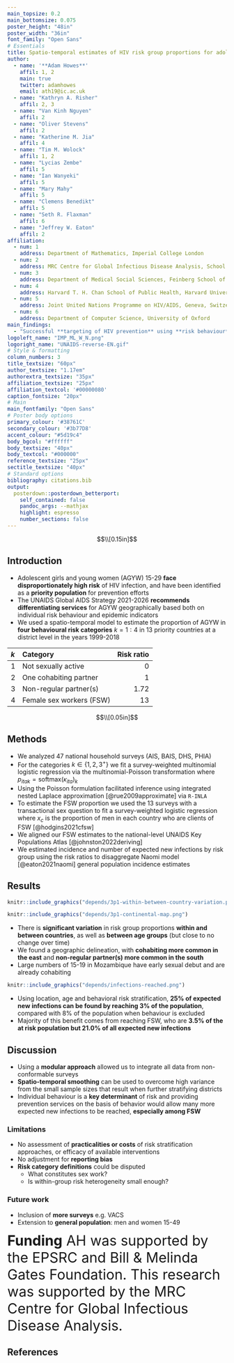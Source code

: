 ```yaml
---
main_topsize: 0.2
main_bottomsize: 0.075
poster_height: "48in"
poster_width: "36in"
font_family: "Open Sans"
# Essentials
title: Spatio-temporal estimates of HIV risk group proportions for adolescent girls and young women across 13 priority countries in sub-Saharan Africa
author:
  - name: '**Adam Howes**'
    affil: 1, 2
    main: true
    twitter: adamhowes
    email: ath19@ic.ac.uk
  - name: "Kathryn A. Risher"
    affil: 2, 3
  - name: "Van Kinh Nguyen"
    affil: 2
  - name: "Oliver Stevens"
    affil: 2
  - name: "Katherine M. Jia"
    affil: 4
  - name: "Tim M. Wolock"
    affil: 1, 2
  - name: "Lycias Zembe"
    affil: 5
  - name: "Ian Wanyeki"
    affil: 5
  - name: "Mary Mahy"
    affil: 5
  - name: "Clemens Benedikt"
    affil: 5
  - name: "Seth R. Flaxman"
    affil: 6
  - name: "Jeffrey W. Eaton"
    affil: 2
affiliation:
  - num: 1
    address: Department of Mathematics, Imperial College London
  - num: 2
    address: MRC Centre for Global Infectious Disease Analysis, School of Public Health, Imperial College London
  - num: 3
    address: Department of Medical Social Sciences, Feinberg School of Medicine, Northwestern University
  - num: 4
    address: Harvard T. H. Chan School of Public Health, Harvard University
  - num: 5
    address: Joint United Nations Programme on HIV/AIDS, Geneva, Switzerland
  - num: 6
    address: Department of Computer Science, University of Oxford
main_findings:
  - "Successful **targeting of HIV prevention** using **risk behaviour** would **greatly increase** expected new infections preemptively reached."
logoleft_name: "IMP_ML_W_N.png"
logoright_name: "UNAIDS-reverse-EN.gif"
# Style & formatting
column_numbers: 3
title_textsize: "60px"
author_textsize: "1.17em"
authorextra_textsize: "35px"
affiliation_textsize: "25px"
affiliation_textcol: '#00000080'
caption_fontsize: "20px"
# Main
main_fontfamily: "Open Sans"
# Poster body options
primary_colour: '#38761C'
secondary_colour: '#3b77D8'
accent_colour: "#5d19c4"
body_bgcol: "#ffffff"
body_textsize: "40px"
body_textcol: "#000000"
reference_textsize: "25px"
sectitle_textsize: "40px"
# Standard options
bibliography: citations.bib
output: 
  posterdown::posterdown_betterport:
    self_contained: false
    pandoc_args: --mathjax
    highlight: espresso
    number_sections: false
---
```


<!-- Using LaTeX to create spacing -->
$$\\[0.15in]$$

## Introduction

* Adolescent girls and young women (AGYW) 15-29 **face disproportionately high risk** of HIV infection, and have been identified as a **priority population** for prevention efforts
* The UNAIDS Global AIDS Strategy 2021-2026 **recommends differentiating services** for AGYW geographically based both on individual risk behaviour and epidemic indicators
* We used a spatio-temporal model to estimate the proportion of AGYW in **four behavioural risk categories** $k = 1:4$ in 13 priority countries at a district level in the years 1999-2018

|$k$|Category                 | Risk ratio|
|:--|:------------------------|----------:|
|1  |Not sexually active      |          0|
|2  |One cohabiting partner   |          1|
|3  |Non-regular partner(s)   |       1.72|
|4  |Female sex workers (FSW) |         13|

<!-- Using LaTeX to create spacing -->
$$\\[0.05in]$$

## Methods

* We analyzed 47 national household surveys (AIS, BAIS, DHS, PHIA)
* For the categories $k \in \{1, 2, 3^{+}\}$ we fit a survey-weighted multinomial logistic regression via the multinomial-Poisson transformation
\begin{align}
    &y_{itak}^\star \sim \text{Poisson}(\kappa_{itak}), \\
    &\log(\kappa_{itak}) 
    = \underbrace{\theta_{ita}}_{\text{Observation (IID)}}
    + \underbrace{\beta_k}_{\text{Category (IID)}}
    + \underbrace{\alpha_{ak}}_{\text{Age (IID)}} \\
    &+ \underbrace{\zeta_{ck}}_{\text{Country (IID)}} 
    + \underbrace{\phi_{ik}}_{\text{Spatial (Besag)}} 
    + \underbrace{\gamma_{tk}}_{\text{Temporal (AR1)}}
\end{align}
where $p_{itak} = \text{softmax}(\kappa_{ita})_k$
* Using the Poisson formulation facilitated inference using integrated nested Laplace approximation [@rue2009approximate] via `R-INLA`
* To estimate the FSW proportion we used the 13 surveys with a transactional sex question to fit a survey-weighted logistic regression
\begin{align}
    &y_{ia4}^\star \sim \text{Binomial} \left( y_{ia3} + y_{ia4}, p_{ia4} / (p_{ia3} + p_{ia4}) \right), \\
    &\text{logit}(p_{ia4} / (p_{ia3} + p_{ia4}))
    = \beta_0
    + \beta_\texttt{cfswever} x_c \\
    &+ \underbrace{\alpha_a}_{\text{Age (IID)}}
    + \underbrace{\zeta_c}_{\text{Country (IID)}}
    + \underbrace{\phi_i}_{\text{Spatial (Besag)}}
\end{align}
where $x_c$ is the proportion of men in each country who are clients of FSW [@hodgins2021cfsw]
* We aligned our FSW estimates to the national-level UNAIDS Key Populations Atlas [@johnston2022deriving]
* We estimated incidence and number of expected new infections by risk group using the risk ratios to disaggregate Naomi model [@eaton2021naomi] general population incidence estimates

## Results

```r
knitr::include_graphics("depends/3p1-within-between-country-variation.png")
```

```r
knitr::include_graphics("depends/3p1-continental-map.png")
```

* There is **significant variation** in risk group proportions **within and between countries**, as well as **between age groups** (but close to no change over time)
* We found a geographic delineation, with **cohabiting more common in the east** and **non-regular partner(s) more common in the south**
* Large numbers of 15-19 in Mozambique have early sexual debut and are already cohabiting

```r
knitr::include_graphics("depends/infections-reached.png")
```

* Using location, age and behavioral risk stratification, **25% of expected new infections can be found by reaching 3% of the population**, compared with 8% of the population when behaviour is excluded 
* Majority of this benefit comes from reaching FSW, who are **3.5% of the at risk population but 21.0% of all expected new infections**

## Discussion

* Using a **modular approach** allowed us to integrate all data from non-conformable surveys
* **Spatio-temporal smoothing** can be used to overcome high variance from the small sample sizes that result when further stratifying districts
* Individual behaviour is a **key determinant** of risk and providing prevention services on the basis of behavior would allow many more expected new infections to be reached, **especially among FSW**

### Limitations

* No assessment of **practicalities or costs** of risk stratification approaches, or efficacy of available interventions
* No adjustment for **reporting bias**
* **Risk category definitions** could be disputed
  * What constitutes sex work?
  * Is within-group risk heterogeneity small enough?

### Future work

* Inclusion of **more surveys** e.g. VACS
* Extension to **general population**: men and women 15-49

<font size="6"> **Funding** AH was supported by the EPSRC and Bill & Melinda Gates Foundation. This research was supported by the MRC Centre for Global Infectious Disease Analysis. </font>

## References

<div id="refs" class="references"></div>
